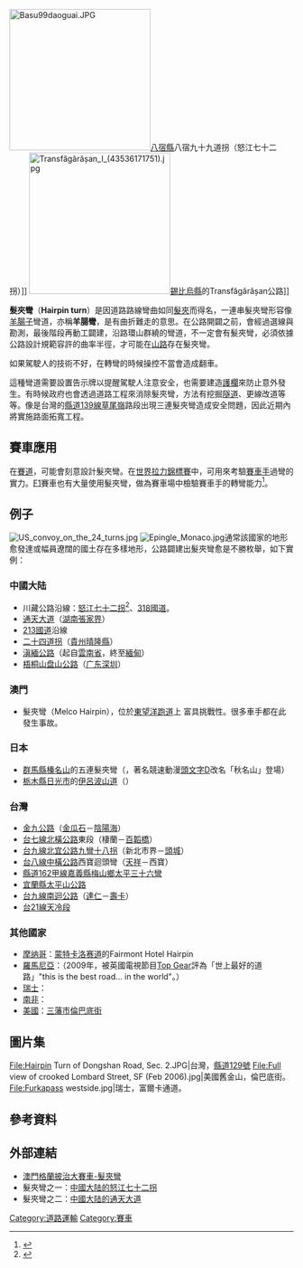 {{Otheruses|髮夾彎 (政治)|subject=道路|other=政治術語}}
[[File:Basu99daoguai.JPG|250px]][[八宿縣|八宿縣]]八宿九十九道拐（怒江七十二拐）]]
[[File:Transfăgărășan_I_(43536171751).jpg|250px]][[錫比烏縣|錫比烏縣]]的Transfăgărășan公路]]

'''髮夾彎'''（'''Hairpin turn'''）是因道路路線彎曲如同[[髮夾|髮夾]]而得名，一連串髮夾彎形容像[[羊|羊]][[腸子|腸子]]彎道，亦稱'''羊腸彎'''，是有曲折難走的意思。在公路開闢之前，會經過選線與勘測，最後階段再動工闢建，沿路環山群繞的彎道，不一定會有髮夾彎，必須依據公路設計規範容許的曲率半徑，才可能在[[山路|山路]]存在髮夾彎。

如果駕駛人的技術不好，在轉彎的時候操控不當會造成翻車。

這種彎道需要設置告示牌以提醒駕駛人注意安全，也需要建造[[護欄|護欄]]來防止意外發生。有時候政府也會透過道路工程來消除髮夾彎，方法有挖掘[[隧道|隧道]]、更線改道等等。像是台灣的[[縣道139號|縣道139線]][[草尾嶺|草尾嶺]]路段出現三連髮夾彎造成安全問題，因此近期內將實施路面拓寬工程。
<!--<ref{{cite news |url=http://www.udn.com/2009/8/18/NEWS/DOMESTIC/DOM4/5083709.shtml |title=縣道139線三連髮夾彎　動工取直 |date=2009-8-15}}</ref>
-->

== 賽車應用 ==
在[[賽道|賽道]]，可能會刻意設計髮夾彎。在[[世界拉力錦標賽|世界拉力錦標賽]]中，可用來考驗[[賽車手|賽車手]]過彎的實力。[[F1|F1]]賽車也有大量使用髮夾彎，做為賽車場中檢驗賽車手的轉彎能力<ref>{{cite web |url=http://f1.u-car.com.tw/track.asp?gpid=109 |title=F1日本站的賽道資料 |publisher=U-CAR |accessdate=2009-10-05 |archive-date=2009-10-06 |archive-url=https://web.archive.org/web/20091006131750/http://f1.u-car.com.tw/track.asp?gpid=109 |dead-url=no }}</ref>。

== 例子 ==
[[File:US_convoy_on_the_24_turns.jpg|thumb]]
[[File:Epingle_Monaco.jpg|thumb]]通常該國家的地形愈發達或幅員遼闊的國土存在多樣地形，公路闢建出髮夾彎愈是不勝枚舉，如下實例：

=== 中國大陆 ===
*川藏公路沿線：[[怒江七十二拐|怒江七十二拐]]<ref>{{cite web |url=http://maps.google.com/maps?f=q&source=s_q&hl=en&geocode=&q=%E6%80%92%E6%B1%9F%E4%B8%83%E5%8D%81%E4%BA%8C%E6%8B%90&sll=30.114914,97.293806&sspn=0.035267,0.055017&ie=UTF8&hq=%E6%80%92%E6%B1%9F%E4%B8%83%E5%8D%81%E4%BA%8C%E6%8B%90&hnear=&ll=30.121076,97.288055&spn=0.035264,0.055017&t=p&z=14 |title=怒江七十二拐的地質資料 |publisher=[[Google地图|Google地图]]}}</ref>、[[318國道|318國道]]。
*[[通天大道|通天大道]]（[[湖南省|湖南]][[张家界市|張家界]]）
*[[213國道|213國道]]沿線
*[[“二十四道拐”抗战公路|二十四道拐]]（[[贵州省|貴州]][[晴隆縣|晴隆縣]]）
*[[滇緬公路|滇緬公路]]（起自[[云南省|雲南省]]，終至[[缅甸|緬甸]]）
*[[梧桐山盘山公路|梧桐山盘山公路]]（[[广东|广东]][[深圳|深圳]]）

=== 澳門 ===
*髮夾彎（Melco Hairpin），位於[[東望洋跑道|東望洋跑道]]上 富具挑戰性。很多車手都在此發生事故。

=== 日本 ===
*[[群馬縣|群馬縣]][[榛名山|榛名山]]的五連髮夾彎（{{tsl|ja|群馬県道33号渋川松井田線|群馬縣道33號涉川松井田線}}，著名競速動漫[[頭文字D|頭文字D]]改名「秋名山」登場）
*[[栃木縣|栃木縣]][[日光市|日光市]]的[[伊呂波山道|伊呂波山道]]（{{tsl|ja|国道120号|國道120號}}）

=== 台灣 ===
*[[金九公路|金九公路]]（[[金瓜石|金瓜石]]－[[陰陽海|陰陽海]]）
*[[台七線|台七線]][[北橫公路|北橫公路]]東段（棲蘭－[[百韜橋|百韜橋]]）
*[[台九線|台九線]][[北宜公路|北宜公路]][[九彎十八拐|九彎十八拐]]（新北市界－[[頭城鎮|頭城]]）
*[[台八線|台八線]][[中橫公路|中橫公路]]西寶迴頭彎（[[天祥_(台灣)|天祥]]－西寶）
*[[縣道162甲線|縣道162甲線]][[嘉義縣|嘉義縣]][[梅山鄉_(臺灣)|梅山鄉]][[太平三十六彎|太平三十六彎]]
*[[宜蘭縣|宜蘭縣]][[宜專1線|太平山公路]]
*[[台九線|台九線]][[南迴公路|南迴公路]]（[[達仁鄉|達仁]]－[[壽卡|壽卡]]）
*[[台21線|台21線]][[天冷段|天冷段]]

=== 其他國家 ===
*[[摩纳哥|摩纳哥]]：[[摩纳哥赛道|蒙特卡洛赛道]]的Fairmont Hotel Hairpin
*[[羅馬尼亞|羅馬尼亞]]：{{link-en|Transfagarasan Highway|Transfăgărășan}}（2009年，被英國電視節目[[英国疯狂汽车秀|Top Gear]]評為「世上最好的道路」"this is the best road... in the world"。）
*[[瑞士|瑞士]]：{{link-en|富爾卡通道|Furka Pass}}
*[[南非|南非]]：{{link-en|殺你通道|Sani pass}}
*[[美國|美國]]：[[三藩市|三藩市]][[倫巴底街_(三藩市)|倫巴底街]]

==圖片集==
<gallery>
File:Hairpin Turn of Dongshan Road, Sec. 2.JPG|台灣，[[縣道129號|縣道129號]]
File:Full view of crooked Lombard Street, SF (Feb 2006).jpg|美國舊金山，倫巴底街。
File:Furkapass westside.jpg|瑞士，富爾卡通道。
</gallery>

== 參考資料 ==
<div class="references-small">
<references />
</div>

== 外部連結 ==
*[https://web.archive.org/web/20080312211221/http://www.macau.grandprix.gov.mo/mgpc/public_html/gp50/cn/mapvideo/hairpin.html 澳門格蘭披治大賽車-髮夾彎]
*髮夾彎之一：[http://finance.people.com.cn/GB/67107/7199311.html 中國大陆的怒江七十二拐] {{Wayback|url=http://finance.people.com.cn/GB/67107/7199311.html |date=20100125085455 }}
*髮夾彎之二：[http://finance.people.com.cn/GB/67107/7058961.html 中國大陆的通天大道] {{Wayback|url=http://finance.people.com.cn/GB/67107/7058961.html |date=20090511134348 }}

{{街道與巷道}}
[[Category:道路運輸|Category:道路運輸]]
[[Category:賽車|Category:賽車]]